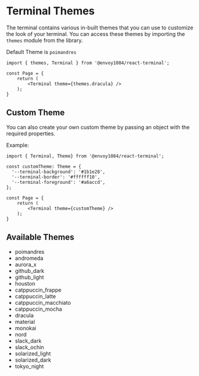# Terminal Themes

The terminal contains various in-built themes that you can use to customize the look of your terminal. You can access these themes by importing the `themes` module from the library.

Default Theme is `poimandres`

```tsx
import { themes, Terminal } from '@envoy1084/react-terminal';

const Page = {
    return (
        <Terminal theme={themes.dracula} />
    );
}
```

## Custom Theme

You can also create your own custom theme by passing an object with the required properties.

Example:

```tsx
import { Terminal, Theme} from '@envoy1084/react-terminal';

const customTheme: Theme = {
  '--terminal-background': '#1b1e28',
  '--terminal-border': '#ffffff10',
  '--terminal-foreground': '#a6accd',
};

const Page = {
    return (
        <Terminal theme={customTheme} />
    );
}
```

## Available Themes

- poimandres
- andromeda
- aurora_x
- github_dark
- github_light
- houston
- catppuccin_frappe
- catppuccin_latte
- catppuccin_macchiato
- catppuccin_mocha
- dracula
- material
- monokai
- nord
- slack_dark
- slack_ochin
- solarized_light
- solarized_dark
- tokyo_night
